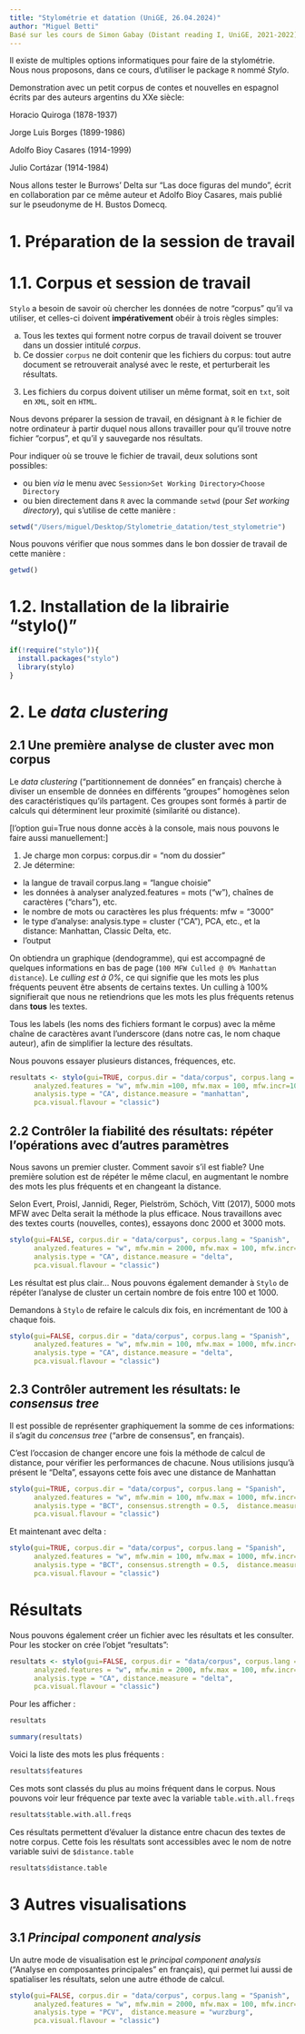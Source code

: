 ```yaml
---
title: "Stylométrie et datation (UniGE, 26.04.2024)"
author: "Miguel Betti"
Basé sur les cours de Simon Gabay (Distant reading I, UniGE, 2021-2022)
---
```


Il existe de multiples options informatiques pour faire de la stylométrie. Nous nous proposons, dans ce cours, d'utiliser le package `R` nommé  *Stylo*.

Demonstration avec un petit corpus de contes et nouvelles en espagnol écrits par des auteurs argentins du XXe siècle:

Horacio Quiroga (1878-1937)

Jorge Luis Borges (1899-1986)

Adolfo Bioy Casares (1914-1999)

Julio Cortázar (1914-1984)

Nous allons tester le Burrows' Delta sur "Las doce figuras del mundo", écrit en collaboration par ce même auteur et Adolfo Bioy Casares, mais publié sur le pseudonyme de H. Bustos Domecq.


# 1. Préparation de la session de travail

# 1.1. Corpus et session de travail

`Stylo` a besoin de savoir où chercher les données de notre "corpus" qu'il va utiliser, et celles-ci doivent **impérativement** obéir à trois règles simples:

a. Tous les textes qui forment notre corpus de travail doivent se trouver dans un dossier intitulé *corpus*.
b. Ce dossier `corpus` ne doit contenir que les fichiers du corpus: tout autre document se retrouverait analysé avec le reste, et perturberait les résultats.
3. Les fichiers du corpus doivent utiliser un même format, soit en `txt`, soit en `XML`, soit en `HTML`.

Nous devons préparer la session de travail, en désignant à `R` le fichier de notre ordinateur à partir duquel nous allons travailler pour qu'il trouve notre fichier "corpus", et qu'il y sauvegarde nos résultats.

Pour indiquer où se trouve le fichier de travail, deux solutions sont possibles:

* ou bien *via* le menu avec `Session>Set Working Directory>Choose Directory`
* ou bien directement dans `R` avec la commande `setwd` (pour *Set working directory*), qui s'utilise de cette manière :

```r
setwd("/Users/miguel/Desktop/Stylometrie_datation/test_stylometrie")
```

Nous pouvons vérifier que nous sommes dans le bon dossier de travail de cette manière :

```r
getwd()
```


# 1.2. Installation de la librairie "stylo()"

```r
if(!require("stylo")){
  install.packages("stylo")
  library(stylo)
}
```
# 2. Le *data clustering*

## 2.1 Une première analyse de cluster avec mon corpus

Le *data clustering* ("partitionnement de données" en français) cherche à diviser un ensemble de données en différents "groupes" homogènes selon des caractéristiques qu'ils partagent. Ces groupes sont formés à partir de calculs qui déterminent leur proximité (similarité ou distance).

[l'option gui=True nous donne accès à la console, mais nous pouvons le faire aussi manuellement:]

1. Je charge mon corpus: corpus.dir = "nom du dossier"
2. Je détermine:
- la langue de travail corpus.lang = "langue choisie"
- les données à analyser analyzed.features = mots ("w"), chaînes de caractères ("chars"), etc.
- le nombre de mots ou caractères les plus fréquents: mfw  = "3000"
- le type d'analyse: analysis.type = cluster ("CA"), PCA, etc., et la distance: Manhattan, Classic Delta, etc.
- l'output

On obtiendra un graphique (dendogramme), qui est accompagné de quelques informations en bas de page (`100 MFW Culled @ 0% Manhattan distance`). Le *culling est à 0%*, ce qui signifie que les mots les plus fréquents peuvent être absents de certains textes. Un culling à 100% signifierait que nous ne retiendrions que les mots les plus fréquents retenus dans **tous** les textes.

Tous les labels (les noms des fichiers formant le corpus) avec la même chaîne de caractères avant l'underscore (dans notre cas, le nom chaque auteur), afin de simplifier la lecture des résultats.

Nous pouvons essayer plusieurs distances, fréquences, etc.

```r
resultats <- stylo(gui=TRUE, corpus.dir = "data/corpus", corpus.lang = "Spanish",
      analyzed.features = "w", mfw.min =100, mfw.max = 100, mfw.incr=100,
      analysis.type = "CA", distance.measure = "manhattan",
      pca.visual.flavour = "classic")
```
## 2.2 Contrôler la fiabilité des résultats: répéter l'opérations avec d'autres paramètres

Nous savons un premier cluster. Comment savoir s'il est fiable? Une première solution est de répéter le même clacul, en augmentant le nombre des mots les plus fréquents et en changeant la distance.

Selon Evert, Proisl, Jannidi, Reger, Pielström, Schöch, Vitt (2017), 5000 mots MFW avec Delta serait la méthode la plus efficace. Nous travaillons avec des textes courts (nouvelles, contes), essayons donc 2000 et 3000 mots.

```r
stylo(gui=FALSE, corpus.dir = "data/corpus", corpus.lang = "Spanish",
      analyzed.features = "w", mfw.min = 2000, mfw.max = 100, mfw.incr=100,
      analysis.type = "CA", distance.measure = "delta",
      pca.visual.flavour = "classic")
```

Les résultat est plus clair… Nous pouvons également demander à `Stylo` de répéter l'analyse de cluster un certain nombre de fois entre 100 et 1000.

Demandons à `Stylo` de refaire le calculs dix fois, en incrémentant de 100 à chaque fois.

```r
stylo(gui=FALSE, corpus.dir = "data/corpus", corpus.lang = "Spanish",
      analyzed.features = "w", mfw.min = 100, mfw.max = 1000, mfw.incr=100,
      analysis.type = "CA", distance.measure = "delta",
      pca.visual.flavour = "classic")
```

## 2.3 Contrôler autrement les résultats: le *consensus tree*

Il est possible de représenter graphiquement la somme de ces informations: il s'agit du *concensus tree* ("arbre de consensus", en français).

C'est l'occasion de changer encore une fois la méthode de calcul de distance, pour vérifier les performances de chacune. Nous utilisions jusqu'à présent le "Delta", essayons cette fois avec une distance de Manhattan

```r
stylo(gui=TRUE, corpus.dir = "data/corpus", corpus.lang = "Spanish",
      analyzed.features = "w", mfw.min = 100, mfw.max = 1000, mfw.incr=100,
      analysis.type = "BCT", consensus.strength = 0.5,  distance.measure = "manhattan",
      pca.visual.flavour = "classic")
```


Et maintenant avec delta :

```r
stylo(gui=TRUE, corpus.dir = "data/corpus", corpus.lang = "Spanish",
      analyzed.features = "w", mfw.min = 100, mfw.max = 1000, mfw.incr=100,
      analysis.type = "BCT", consensus.strength = 0.5,  distance.measure = "delta",
      pca.visual.flavour = "classic")
```


# Résultats

Nous pouvons également créer un fichier avec les résultats et les consulter. Pour les stocker on crée l'objet "resultats":

```r
resultats <- stylo(gui=FALSE, corpus.dir = "data/corpus", corpus.lang = "Spanish",
      analyzed.features = "w", mfw.min = 2000, mfw.max = 100, mfw.incr=100,
      analysis.type = "CA", distance.measure = "delta",
      pca.visual.flavour = "classic")
```
Pour les afficher :

```r
resultats
```
```r
summary(resultats)
```
Voici la liste des mots les plus fréquents :

```r
resultats$features
```
Ces mots sont classés du plus au moins fréquent dans le corpus. Nous pouvons voir leur fréquence par texte avec la variable `table.with.all.freqs`


```r
resultats$table.with.all.freqs
```
Ces résultats permettent d'évaluer la distance entre chacun des textes de notre corpus. Cette fois les résultats sont accessibles avec le nom de notre variable suivi de `$distance.table`

```r
resultats$distance.table 
```
# 3 Autres visualisations

## 3.1 *Principal component analysis*

Un autre mode de visualisation est le *principal component analysis* ("Analyse en composantes principales" en français), qui permet lui aussi de spatialiser les résultats, selon une autre éthode de calcul.


```r
stylo(gui=FALSE, corpus.dir = "data/corpus", corpus.lang = "Spanish",
      analyzed.features = "w", mfw.min = 2000, mfw.max = 100, mfw.incr=100,
      analysis.type = "PCV",  distance.measure = "wurzburg",
      pca.visual.flavour = "classic")
```


